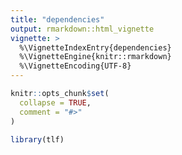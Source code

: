 ---
title: "dependencies"
output: rmarkdown::html_vignette
vignette: >
  %\VignetteIndexEntry{dependencies}
  %\VignetteEngine{knitr::rmarkdown}
  %\VignetteEncoding{UTF-8}
---

```{r, include = FALSE}
knitr::opts_chunk$set(
  collapse = TRUE,
  comment = "#>"
)
```

```{r setup}
library(tlf)
```
